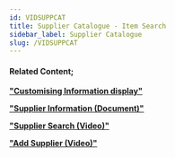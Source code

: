 ```yaml
---
id: VIDSUPPCAT
title: Supplier Catalogue - Item Search
sidebar_label: Supplier Catalogue
slug: /VIDSUPPCAT
---
```




<ReactPlayer controls url='https://www.youtube.com/watch?v=fCfWM1EkwB8' />

#### Related Content;

**["Customising Information display"](https://sense-i.co/docs/LST004)**  

**["Supplier Information (Document)"](https://sense-i.co/docs/1203)**  

**["Supplier Search (Video)"](https://sense-i.co/docs/VIDSUPPSRCH)**  

**["Add Supplier (Video)"](https://sense-i.co/docs/VIDADDSUPP)**  


